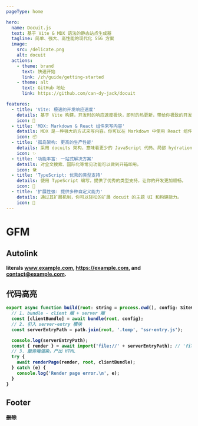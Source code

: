 ```yaml
---
pageType: home

hero:
  name: Docuit.js
  text: 基于 Vite & MDX 语法的静态站点生成器
  tagline: 简单、强大、高性能的现代化 SSG 方案
  image:
    src: /delicate.png
    alt: docuit
  actions:
    - theme: brand
      text: 快速开始
      link: /zh/guide/getting-started
    - theme: alt
      text: GitHub 地址
      link: https://github.com/can-dy-jack/docuit

features:
  - title: 'Vite: 极速的开发响应速度'
    details: 基于 Vite 构建，开发时的响应速度极快，即时的热更新，带给你极致的开发体验。
    icon: 🚀
  - title: 'MDX: Markdown & React 组件来写内容'
    details: MDX 是一种强大的方式来写内容。你可以在 Markdown 中使用 React 组件。
    icon: 📦
  - title: '孤岛架构: 更高的生产性能'
    details: 采用 docuits 架构，意味着更少的 JavaScript 代码、局部 hydration， 从而带来更好的首屏性能。
    icon: ✨
  - title: '功能丰富: 一站式解决方案'
    details: 对全文搜索、国际化等常见功能可以做到开箱即用。
    icon: 🛠️
  - title: 'TypeScript: 优秀的类型支持'
    details: 使用 TypeScript 编写，提供了优秀的类型支持，让你的开发更加顺畅。
    icon: 🔑
  - title: '扩展性强: 提供多种自定义能力'
    details: 通过其扩展机制，你可以轻松的扩展 docuit 的主题 UI 和构建能力。
    icon: 🎨
---
```




<B />

# GFM 

## Autolink 

literals www.example.com, https://example.com, and contact@example.com.


## 代码高亮
```js
export async function build(root: string = process.cwd(), config: SiteConfig) {
  // 1. bundle - client 端 + server 端
  const [clientBundle] = await bundle(root, config);
  // 2. 引入 server-entry 模块
  const serverEntryPath = path.join(root, '.temp', 'ssr-entry.js');

  console.log(serverEntryPath);
  const { render } = await import('file://' + serverEntryPath); // 'file://'   ???
  // 3. 服务端渲染，产出 HTML
  try {
    await renderPage(render, root, clientBundle);
  } catch (e) {
    console.log('Render page error.\n', e);
  }
}
```

## Footer

~~删除~~  

